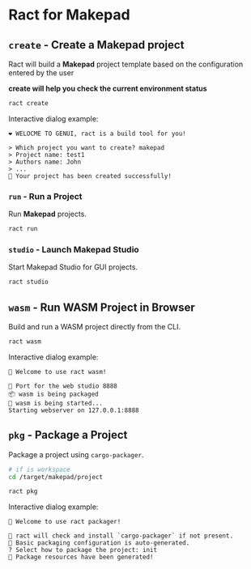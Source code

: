 # Ract for Makepad

## `create` - Create a Makepad project

Ract will build a **Makepad** project template based on the configuration entered by the user

**create will help you check the current environment status**

```bash
ract create
```
Interactive dialog example:
```plaintext
❤️ WELOCME TO GENUI, ract is a build tool for you!

> Which project you want to create? makepad
> Project name: test1
> Authors name: John
> ...
🎉 Your project has been created successfully!
```

### `run` - Run a Project  

Run **Makepad** projects.  

```bash
ract run
```

### `studio` - Launch Makepad Studio  

Start Makepad Studio for GUI projects.

```bash
ract studio
```

## `wasm` - Run WASM Project in Browser  

Build and run a WASM project directly from the CLI.  

```bash
ract wasm
```

Interactive dialog example:
```plaintext
🥳 Welcome to use ract wasm!

🔸 Port for the web studio 8888
📦 wasm is being packaged
🚀 wasm is being started...
Starting webserver on 127.0.0.1:8888
```

## `pkg` - Package a Project  

Package a project using `cargo-packager`.  

```bash
# if is workspace
cd /target/makepad/project

ract pkg
```

Interactive dialog example:
```plaintext
🥳 Welcome to use ract packager!

🔸 ract will check and install `cargo-packager` if not present.
🔸 Basic packaging configuration is auto-generated.
? Select how to package the project: init
🎉 Package resources have been generated!
```